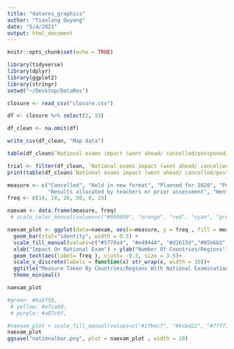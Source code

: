 ```yaml
---
title: "datares_graphics"
author: "Tianlang Ouyang"
date: "5/4/2021"
output: html_document
---
```


```r
knitr::opts_chunk$set(echo = TRUE)
```

```r
library(tidyverse)
library(dplyr)
library(ggplot2)
library(stringr)
setwd("~/Desktop/DataRes")

closure <- read_csv("closure.csv")

df <- closure %>% select(2, 33)

df_clean <- na.omit(df)

write_csv(df_clean, "Map data")

table(df_clean$`National exams impact (went ahead/ cancelled/postponed/ Planned for 2020/ held in new format/ by prior assessment)`)

trial <- filter(df_clean, `National exams impact (went ahead/ cancelled/postponed/ Planned for 2020/ held in new format/ by prior assessment)` == "Went ahead")
print(table(df_clean$`National exams impact (went ahead/ cancelled/postponed/ Planned for 2020/ held in new format/ by prior assessment)`))

measure <- c("Cancelled", "Held in new format", "Planned for 2020", "Postponed",
             "Results allocated by teachers or prior assessment", "Went ahead")
freq <- c(14, 18, 26, 50, 8, 15)

naexam <- data.frame(measure, freq)
 # scale_color_manual(values=c("#999999", "orange", "red", "cyan", "green", "yellow"))+

naexam_plot <- ggplot(data=naexam, aes(x=measure, y = freq , fill = measure)) +
  geom_bar(stat="identity", width = 0.5) +
  scale_fill_manual(values=c("#5778a4", "#e49444", "#d1615d","#85b6b2","#6a9f58","#e7ca60"))+
  xlab("Impact On National Exam") + ylab("Number Of Countries/Regions")+
  geom_text(aes(label= freq ), vjust= -0.3, size = 3.5)+
  scale_x_discrete(labels = function(x) str_wrap(x, width = 10))+
  ggtitle("Measure Taken By Countries/Regions With National Examinations") +
  theme_minimal()

naexam_plot

#green: #6a9f58,
 # yellow: #e7ca60,
 # purple: #a87c9f,

#naexam_plot + scale_fill_manual(values=c("#17becf", "#bcbd22", "#7f7f7f","#e377c2","#8c564b","#9467bd","#d62728"))
naexam_plot
ggsave("nationalbar.png", plot = naexam_plot , width = 10)

```



